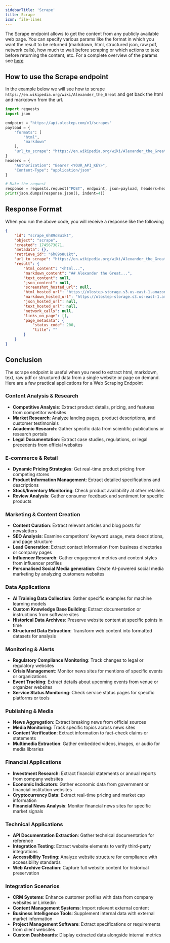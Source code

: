 ```yaml
---
sidebarTitle: 'Scrape'
title: Scrape
icon: file-lines
---
```


The Scrape endpoint allows to get the content from any publicly available web page. You can specify various params like the format in which you want the result to be returned (markdown, html, structured json, raw pdf, network calls), how much to wait before scraping or which actions to take before returning the content, etc. For a complete overview of the params see [here](/api-reference/scrapes/create)

## How to use the Scrape endpoint

In the example below we will see how to scrape `https://en.wikipedia.org/wiki/Alexander_the_Great` and get back the html and markdown from the url.

<CodeGroup>

```python scrape.py
import requests
import json

endpoint = "https://api.olostep.com/v1/scrapes"
payload = {
    "formats": [
        "html", 
        "markdown"
    ],
    "url_to_scrape": "https://en.wikipedia.org/wiki/Alexander_the_Great",
}
headers = {
    "Authorization": "Bearer <YOUR_API_KEY>",
    "Content-Type": "application/json"
}

# Make the request
response = requests.request("POST", endpoint, json=payload, headers=headers)
print(json.dumps(response.json(), indent=4))
```

</CodeGroup>

## Response Format

When you run the above code, you will receive a response like the following

```json
{
    "id": "scrape_6h89o8u1kt",
    "object": "scrape",
    "created": 1745673871,
    "metadata": {},
    "retrieve_id": "6h89o8u1kt",
    "url_to_scrape": "https://en.wikipedia.org/wiki/Alexander_the_Great",
    "result": {
        "html_content": "<html...",
        "markdown_content": "## Alexander the Great...",
        "text_content": null,
        "json_content": null,
        "screenshot_hosted_url": null,
        "html_hosted_url": "https://olostep-storage.s3.us-east-1.amazonaws.com/text_6h89o8u1kt.txt",
        "markdown_hosted_url": "https://olostep-storage.s3.us-east-1.amazonaws.com/markDown_6h89o8u1kt.txt",
        "json_hosted_url": null,
        "text_hosted_url": null,
        "network_calls": null,
        "links_on_page": [],
        "page_metadata": {
            "status_code": 200,
            "title": ""
        }
    }
}
```

## Conclusion

The scrape endpoint is useful when you need to extract html, markdown, text, raw pdf or structured data from a single website or page on demand. Here are a few practical applications for a Web Scraping Endpoint

### Content Analysis & Research
- **Competitive Analysis**: Extract product details, pricing, and features from competitor websites
- **Market Research**: Analyze landing pages, product descriptions, and customer testimonials
- **Academic Research**: Gather specific data from scientific publications or research portals
- **Legal Documentation**: Extract case studies, regulations, or legal precedents from official websites

### E-commerce & Retail
- **Dynamic Pricing Strategies**: Get real-time product pricing from competing stores
- **Product Information Management**: Extract detailed specifications and descriptions
- **Stock/Inventory Monitoring**: Check product availability at other retailers
- **Review Analysis**: Gather consumer feedback and sentiment for specific products

### Marketing & Content Creation
- **Content Curation**: Extract relevant articles and blog posts for newsletters
- **SEO Analysis**: Examine competitors' keyword usage, meta descriptions, and page structure
- **Lead Generation**: Extract contact information from business directories or company pages
- **Influencer Research**: Gather engagement metrics and content styles from influencer profiles
- **Personalised Social Media generation**: Create AI-powered social media marketing by analyzing customers websites 

### Data Applications
- **AI Training Data Collection**: Gather specific examples for machine learning models
- **Custom Knowledge Base Building**: Extract documentation or instructions from software sites
- **Historical Data Archives**: Preserve website content at specific points in time
- **Structured Data Extraction**: Transform web content into formatted datasets for analysis

### Monitoring & Alerts
- **Regulatory Compliance Monitoring**: Track changes to legal or regulatory websites
- **Crisis Management**: Monitor news sites for mentions of specific events or organizations
- **Event Tracking**: Extract details about upcoming events from venue or organizer websites
- **Service Status Monitoring**: Check service status pages for specific platforms or tools

### Publishing & Media
- **News Aggregation**: Extract breaking news from official sources
- **Media Monitoring**: Track specific topics across news sites
- **Content Verification**: Extract information to fact-check claims or statements
- **Multimedia Extraction**: Gather embedded videos, images, or audio for media libraries

### Financial Applications
- **Investment Research**: Extract financial statements or annual reports from company websites
- **Economic Indicators**: Gather economic data from government or financial institution websites
- **Cryptocurrency Data**: Extract real-time pricing and market cap information
- **Financial News Analysis**: Monitor financial news sites for specific market signals

### Technical Applications
- **API Documentation Extraction**: Gather technical documentation for reference
- **Integration Testing**: Extract website elements to verify third-party integrations
- **Accessibility Testing**: Analyze website structure for compliance with accessibility standards
- **Web Archive Creation**: Capture full website content for historical preservation

### Integration Scenarios
- **CRM Systems**: Enhance customer profiles with data from company websites or Linkedin
- **Content Management Systems**: Import relevant external content
- **Business Intelligence Tools**: Supplement internal data with external market information
- **Project Management Software**: Extract specifications or requirements from client websites
- **Custom Dashboards**: Display extracted data alongside internal metrics
